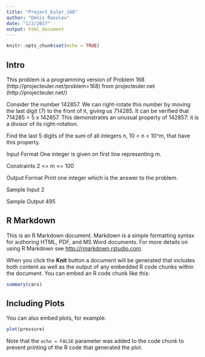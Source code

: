 ```yaml
---
title: "Project_Euler_168"
author: "Denis Rasulev"
date: "1/2/2017"
output: html_document
---
```


```r
knitr::opts_chunk$set(echo = TRUE)
```

## Intro

This problem is a programming version of Problem 168 (http://projecteuler.net/problem=168) from projecteuler.net (http://projecteuler.net/)

Consider the number 142857. We can right-rotate this number by moving the last digit (7) to the front of it, giving us 714285. It can be verified that 714285 = 5 x 142857. This demonstrates an unusual property of 142857: it is a divisor of its right-rotation.

Find the last 5 digits of the sum of all integers n, 10 < n < 10^m, that have this property.

Input Format
One integer is given on first line representing m.

Constraints
2 <= m <= 100

Output Format
Print one integer which is the answer to the problem.

Sample Input
2

Sample Output
495

## R Markdown

This is an R Markdown document. Markdown is a simple formatting syntax for authoring HTML, PDF, and MS Word documents. For more details on using R Markdown see <http://rmarkdown.rstudio.com>.

When you click the **Knit** button a document will be generated that includes both content as well as the output of any embedded R code chunks within the document. You can embed an R code chunk like this:

```r
summary(cars)
```

## Including Plots

You can also embed plots, for example:

```r
plot(pressure)
```

Note that the `echo = FALSE` parameter was added to the code chunk to prevent printing of the R code that generated the plot.
